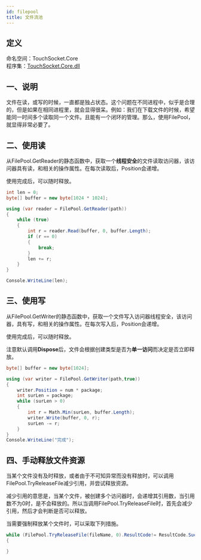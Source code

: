 ```yaml
---
id: filepool
title: 文件流池
---
```


## 定义

命名空间：TouchSocket.Core <br/>
程序集：[TouchSocket.Core.dll](https://www.nuget.org/packages/TouchSocket.Core)


## 一、说明

文件在读，或写的时候，一直都是独占状态。这个问题在不同进程中，似乎是合理的，但是如果在相同进程里，就会显得很呆。例如：我们在下载文件的时候，希望能同一时间多个读取同一个文件。且能有一个闭环的管理。那么，使用FilePool，就显得非常必要了。

## 二、使用读
从FilePool.GetReader的静态函数中，获取一个**线程安全**的文件读取访问器，该访问器具有读，和相关的操作属性。在每次读取后，Position会递增。

使用完成后，可以随时释放。

```csharp
int len = 0;
byte[] buffer = new byte[1024 * 1024];

using (var reader = FilePool.GetReader(path))
{
    while (true)
    {
        int r = reader.Read(buffer, 0, buffer.Length);
        if (r == 0)
        {
            break;
        }
        len += r;
    }
}

Console.WriteLine(len);
```

## 三、使用写
从FilePool.GetWriter的静态函数中，获取一个文件写入访问器线程安全，该访问器，具有写，和相关的操作属性。在每次写入后，Position会递增。

使用完成后，可以随时释放。

注意默认调用**Dispose**后，文件会根据创建类型是否为**单一访问**而决定是否立即释放。
```csharp
byte[] buffer = new byte[1024];

using (var writer = FilePool.GetWriter(path,true))
{
    writer.Position = num * package;
    int surLen = package;
    while (surLen > 0)
    {
        int r = Math.Min(surLen, buffer.Length);
        writer.Write(buffer, 0, r);
        surLen -= r;
    }
}
Console.WriteLine("完成");
```

## 四、手动释放文件资源
当某个文件没有及时释放，或者由于不可知异常而没有释放时，可以调用FilePool.TryReleaseFile减少引用，并尝试释放资源。

减少引用的意思是，当某个文件，被创建多个访问器时，会递增其引用数，当引用数不为0时，是不会释放的。所以当调用FilePool.TryReleaseFile时，首先会减少引用，然后才会判断是否可以释放。

当需要强制释放某个文件时，可以采取下列措施。
```csharp
while (FilePool.TryReleaseFile(fileName, 0).ResultCode!= ResultCode.Success)
{

}
```

